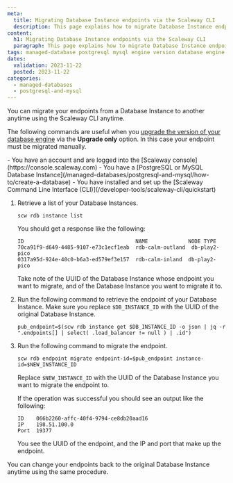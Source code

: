 ```yaml
---
meta:
  title: Migrating Database Instance endpoints via the Scaleway CLI
  description: This page explains how to migrate Database Instance endpoints via the Scaleway CLI.
content:
  h1: Migrating Database Instance endpoints via the Scaleway CLI
  paragraph: This page explains how to migrate Database Instance endpoints via the Scaleway CLI.
tags: managed-database postgresql mysql engine version database engine endpoints
dates:
  validation: 2023-11-22
  posted: 2023-11-22
categories:
  - managed-databases
  - postgresql-and-mysql
---
```


You can migrate your endpoints from a Database Instance to another anytime using the Scaleway CLI anytime.

The following commands are useful when you [upgrade the version of your database engine](/managed-databases/postgresql-and-mysql/how-to/upgrade-version) via the **Upgrade only** option. In this case your endpoint must be migrated manually.

<Macro id="iam-requirements" />

<Message type="requirement">
  - You have an account and are logged into the [Scaleway console](https://console.scaleway.com)
  - You have a [PostgreSQL or MySQL Database Instance](/managed-databases/postgresql-and-mysql/how-to/create-a-database)
  - You have installed and set up the [Scaleway Command Line Interface (CLI)](/developer-tools/scaleway-cli/quickstart)
</Message>


1. Retrieve a list of your Database Instances.
    ```
    scw rdb instance list
    ```
    You should get a response like the following:

    ```
    ID                                    NAME             NODE TYPE
    70ca91f9-d649-4485-9107-e73c1ecf1eab  rdb-calm-outland  db-play2-pico
    0317a95d-924e-40c0-b6a3-ed579ef3e157  rdb-calm-inland  db-play2-pico
    ```

    Take note of the UUID of the Database Instance whose endpoint you want to migrate, and of the Database Instance you want to migrate it to.
2. Run the following command to retrieve the endpoint of your Database Instance. Make sure you replace `$DB_INSTANCE_ID` with the UUID of the original Database Instance.
    ```
    pub_endpoint=$(scw rdb instance get $DB_INSTANCE_ID -o json | jq -r ".endpoints[] | select( .load_balancer != null ) | .id")
    ```
3. Run the following command to migrate the endpoint.
    ```
    scw rdb endpoint migrate endpoint-id=$pub_endpoint instance-id=$NEW_INSTANCE_ID
    ```
    Replace `$NEW_INSTANCE_ID` with the UUID of the Database Instance you want to migrate the endpoint to.

    If the operation was successful you should see an output like the following:

    ```
    ID    066b2260-affc-40f4-9794-ce8db20aad16
    IP    198.51.100.0
    Port  19377
    ```

    You see the UUID of the endpoint, and the IP and port that make up the endpoint.


You can change your endpoints back to the original Database Instance anytime using the same procedure.